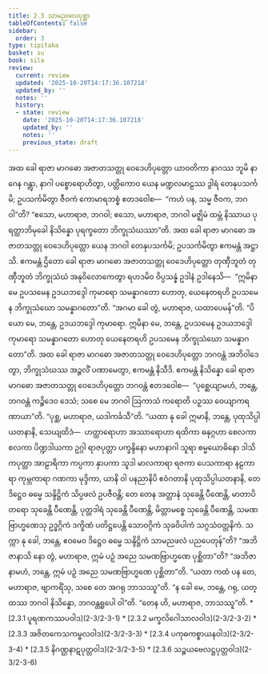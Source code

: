 ```yaml
---
title: 2.3 သာမညဖလပုစ္ဆာ
tableOfContents: false
sidebar:
  order: 3
type: tipitaka
basket: su
book: sila
review:
  current: review
  updated: '2025-10-20T14:17:36.107218'
  updated_by: ''
  notes: ''
  history:
  - state: review
    date: '2025-10-20T14:17:36.107218'
    updated_by: ''
    notes: ''
    previous_state: draft
---
```



<DynamicBreadcrumb />


<ReviewStatus review={frontmatter.review} showDetails={true} />

<HypothesisAnnotation frontmatter={frontmatter} />

<Division number="160" book="sila" e="ch" v="6" p="47">

<Paragraph number="238" book="sila">
အထ ခေါ ရာဇာ မာဂဓော အဇာတသတ္တု ဝေဒေဟိပုတ္တော ယာဝတိကာ နာဂဿ ဘူမိ နာဂေန ဂန္တွာ, နာဂါ ပစ္စောရောဟိတွာ, ပတ္တိကောဝ ယေန မဏ္ဍလမာဠဿ ဒွါရံ တေနုပသင်္ကမိ; ဥပသင်္ကမိတွာ ဇီဝကံ ကောမာရဘစ္စံ ဧတဒဝေါစ—  “ကဟံ ပန, သမ္မ ဇီဝက, ဘဂဝါ”တိ? “ဧသော, မဟာရာဇ, ဘဂဝါ; ဧသော, မဟာရာဇ, ဘဂဝါ မဇ္ဈိမံ ထမ္ဘံ နိဿာယ ပုရတ္ထာဘိမုခေါ နိသိန္နော ပုရက္ခတော ဘိက္ခုသံဃဿာ”တိ.


</Paragraph>

</Division>
<Division number="161" book="sila" e="ch" v="6" p="47">

<Paragraph number="239" book="sila">
အထ ခေါ ရာဇာ မာဂဓော အဇာတသတ္တု ဝေဒေဟိပုတ္တော ယေန ဘဂဝါ တေနုပသင်္ကမိ; ဥပသင်္ကမိတွာ ဧကမန္တံ အဋ္ဌာသိ. ဧကမန္တံ ဌိတော ခေါ ရာဇာ မာဂဓော အဇာတသတ္တု ဝေဒေဟိပုတ္တော တုဏှီဘူတံ တုဏှီဘူတံ ဘိက္ခုသံဃံ အနုဝိလောကေတွာ ရဟဒမိဝ ဝိပ္ပသန္နံ ဥဒါနံ ဥဒါနေသိ—  “ဣမိနာ မေ ဥပသမေန ဥဒယဘဒ္ဒေါ ကုမာရော သမန္နာဂတော ဟောတု, ယေနေတရဟိ ဥပသမေန ဘိက္ခုသံဃော သမန္နာဂတော”တိ. “အဂမာ ခေါ တွံ, မဟာရာဇ, ယထာပေမန်”တိ. “ပိယော မေ, ဘန္တေ, ဥဒယဘဒ္ဒေါ ကုမာရော. ဣမိနာ မေ, ဘန္တေ, ဥပသမေန ဥဒယဘဒ္ဒေါ ကုမာရော သမန္နာဂတော ဟောတု ယေနေတရဟိ ဥပသမေန ဘိက္ခုသံဃော သမန္နာဂတော”တိ.


</Paragraph>

</Division>
<Division number="162" book="sila" e="ch" v="6" p="47">

<Paragraph number="240" book="sila">
အထ ခေါ ရာဇာ မာဂဓော အဇာတသတ္တု ဝေဒေဟိပုတ္တော ဘဂဝန္တံ အဘိဝါဒေတွာ, ဘိက္ခုသံဃဿ အဉ္ဇလိံ ပဏာမေတွာ, ဧကမန္တံ နိသီဒိ. ဧကမန္တံ နိသိန္နော ခေါ ရာဇာ မာဂဓော အဇာတသတ္တု ဝေဒေဟိပုတ္တော ဘဂဝန္တံ ဧတဒဝေါစ—  “ပုစ္ဆေယျာမဟံ, ဘန္တေ, ဘဂဝန္တံ ကဉ္စိဒေဝ ဒေသံ; သစေ မေ ဘဂဝါ ဩကာသံ ကရောတိ ပဉှဿ ဝေယျာကရဏာယာ”တိ. “ပုစ္ဆ, မဟာရာဇ, ယဒါကင်္ခသီ”တိ.


</Paragraph>

</Division>
<Division number="163" book="sila" e="ch" v="6" p="48">

<Paragraph number="241" book="sila">
“ယထာ နု ခေါ ဣမာနိ, ဘန္တေ, ပုထုသိပ္ပါယတနာနိ, သေယျထိဒံ—  ဟတ္ထာရောဟာ အဿာရောဟာ ရထိကာ ဓနုဂ္ဂဟာ စေလကာ စလကာ ပိဏ္ဍဒါယကာ ဥဂ္ဂါ ရာဇပုတ္တာ ပက္ခန္ဒိနော မဟာနာဂါ သူရာ စမ္မယောဓိနော ဒါသိကပုတ္တာ အာဠာရိကာ ကပ္ပကာ နှာပကာ သူဒါ မာလကာရာ ရဇကာ ပေသကာရာ နဠကာရာ ကုမ္ဘကာရာ ဂဏကာ မုဒ္ဒိကာ, ယာနိ ဝါ ပနညာနိပိ ဧဝံဂတာနိ ပုထုသိပ္ပါယတနာနိ, တေ ဒိဋ္ဌေဝ ဓမ္မေ သန္ဒိဋ္ဌိကံ သိပ္ပဖလံ ဥပဇီဝန္တိ; တေ တေန အတ္တာနံ သုခေန္တိ ပီဏေန္တိ, မာတာပိတရော သုခေန္တိ ပီဏေန္တိ, ပုတ္တဒါရံ သုခေန္တိ ပီဏေန္တိ, မိတ္တာမစ္စေ သုခေန္တိ ပီဏေန္တိ, သမဏဗြာဟ္မဏေသု ဥဒ္ဓဂ္ဂိကံ ဒက္ခိဏံ ပတိဋ္ဌပေန္တိ သောဝဂ္ဂိကံ သုခဝိပါကံ သဂ္ဂသံဝတ္တနိကံ. သက္ကာ နု ခေါ, ဘန္တေ, ဧဝမေဝ ဒိဋ္ဌေဝ ဓမ္မေ သန္ဒိဋ္ဌိကံ သာမညဖလံ ပညပေတုန်”တိ?


</Paragraph>

</Division>
<Division number="164" book="sila" e="ch" v="6" p="48">

<Paragraph number="242" book="sila">
“အဘိဇာနာသိ နော တွံ, မဟာရာဇ, ဣမံ ပဉှံ အညေ သမဏဗြာဟ္မဏေ ပုစ္ဆိတာ”တိ? “အဘိဇာနာမဟံ, ဘန္တေ, ဣမံ ပဉှံ အညေ သမဏဗြာဟ္မဏေ ပုစ္ဆိတာ”တိ. “ယထာ ကထံ ပန တေ, မဟာရာဇ, ဗျာကရိံသု, သစေ တေ အဂရု ဘာသဿူ”တိ. “န ခေါ မေ, ဘန္တေ, ဂရု, ယတ္ထဿ ဘဂဝါ နိသိန္နော, ဘဂဝန္တရူပေါ ဝါ”တိ. “တေန ဟိ, မဟာရာဇ, ဘာသဿူ”တိ.

</Paragraph>
</Division>

<TableOfContents book="sila" section="2.3">
* [2.3.1 ပူရဏကဿပဝါဒ](2-3/2-3-1)
* [2.3.2 မက္ခလိဂေါသာလဝါဒ](2-3/2-3-2)
* [2.3.3 အဇိတကေသကမ္ဗလဝါဒ](2-3/2-3-3)
* [2.3.4 ပကုဓကစ္စာယနဝါဒ](2-3/2-3-4)
* [2.3.5 နိဂဏ္ဌနာဋပုတ္တဝါဒ](2-3/2-3-5)
* [2.3.6 သဉ္စယဗေလဋ္ဌပုတ္တဝါဒ](2-3/2-3-6)
</TableOfContents>